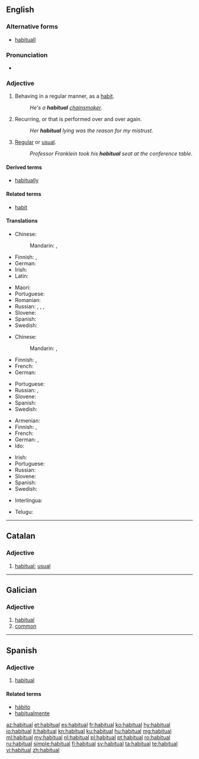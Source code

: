 ==English==

===Alternative forms===
* [[habituall]] {{qualifier|obsolete}}

===Pronunciation===
* {{audio|en-us-habitual.ogg|Audio (US)|lang=en}}

===Adjective===
{{en-adj}}

# Behaving in a regular manner, as a [[habit]].
#: ''He's a '''habitual''' [[chain-smoke|chainsmoker]]''.
# Recurring, or that is performed over and over again.
#: ''Her '''habitual''' lying was the reason for my mistrust''.
# [[regular|Regular]] or [[usual]].
#: ''Professor Franklein took his '''habitual''' seat at the conference table''.

====Derived terms====
* [[habitually]]

====Related terms====
* [[habit]]

====Translations====
{{trans-top|behaving in a regular manner, as a habit}}
* Chinese:
*: Mandarin: {{t+|cmn|習慣|alt=習慣的|sc=Hani}}, {{t+|cmn|习惯|tr=xíguàn de|alt=习惯的|sc=Hani}}
* Finnish: {{t+|fi|tapa|alt=tapa-}}, {{t+|fi|tavanomainen}}
* German: {{t+|de|gewohnt}}
* Irish: {{t|ga|rialta}}
* Latin: {{t|la|habitualis}}
{{trans-mid}}
* Maori: {{t|mi|matatau}}
* Portuguese: {{t+|pt|habitual}}
* Romanian: {{t|ro|de obicei}}
* Russian: {{t+|ru|привы́чный|sc=Cyrl}}, {{t+|ru|зая́длый|sc=Cyrl}} {{qualifier|e.g. smoker}}, {{t|ru|пристрасти́вшийся|sc=Cyrl}}, {{t+|ru|закорене́лый|sc=Cyrl}}
* Slovene: {{t|sl|običájen}}
* Spanish: {{t+|es|habitual}}
* Swedish: {{t|sv|vanemässig}}
{{trans-bottom}}

{{trans-top|recurring, or that is performed over and over again}}
* Chinese:
*: Mandarin: {{t+|cmn|慣常|alt=慣常的|sc=Hani}}, {{t+|cmn|惯常|tr=guàncháng de|alt=惯常的|sc=Hani}}
* Finnish: {{t+|fi|tavanomainen}}, {{t+|fi|jatkuva}}
* French: {{t+|fr|habituel}}
* German: {{t+|de|gewohnt}}
{{trans-mid}}
* Portuguese: {{t+|pt|habitual}}
* Russian: {{t+|ru|привы́чный|sc=Cyrl}}, {{t+|ru|обы́чный|sc=Cyrl}}
* Slovene: {{t|sl|običájen}}
* Spanish: {{t+|es|habitual}}
* Swedish: {{t|sv|vanemässig}}
{{trans-bottom}}

{{trans-top|being regular or usual}}
* Armenian: {{t|hy|սովորական}}
* Finnish: {{t+|fi|tavanomainen}}, {{t+|fi|tavallinen}}
* French: {{t+|fr|habituel}}
* German: {{t+|de|gewohnt}}, {{t+|de|gewöhnlich}}
* Ido: {{t+|io|kustumala}}
{{trans-mid}}
* Irish: {{t|ga|rialta}}
* Portuguese: {{t+|pt|habitual}}
* Russian: {{t+|ru|обы́чный|sc=Cyrl}}
* Slovene: {{t|sl|običájen}}
* Spanish: {{t+|es|habitual}}
* Swedish: {{t+|sv|vanlig}}
{{trans-bottom}}

{{checktrans-top}}
* Interlingua: {{t-check|ia|habitual}}
{{trans-mid}}
* Telugu: {{t-check|te|అలవాటుగా}}
{{trans-bottom}}

----

==Catalan==

===Adjective===
{{ca-adj|mf}}

# [[#English|habitual]]; [[usual]]

----

==Galician==

===Adjective===
{{gl-adj|f=habitual|pl=habituais}}

# [[#English|habitual]]
# [[common]]

----

==Spanish==

===Adjective===
{{es-adj|pl=habituales}}

# [[#English|habitual]]

====Related terms====
* [[hábito]]
* [[habitualmente]]

[[az:habitual]]
[[et:habitual]]
[[es:habitual]]
[[fr:habitual]]
[[ko:habitual]]
[[hy:habitual]]
[[io:habitual]]
[[it:habitual]]
[[kn:habitual]]
[[ku:habitual]]
[[hu:habitual]]
[[mg:habitual]]
[[ml:habitual]]
[[my:habitual]]
[[nl:habitual]]
[[pl:habitual]]
[[pt:habitual]]
[[ro:habitual]]
[[ru:habitual]]
[[simple:habitual]]
[[fi:habitual]]
[[sv:habitual]]
[[ta:habitual]]
[[te:habitual]]
[[vi:habitual]]
[[zh:habitual]]